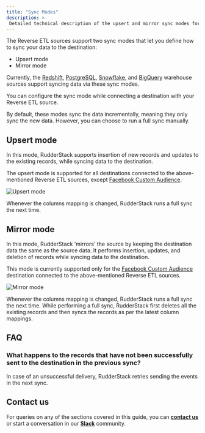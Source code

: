 ```yaml
---
title: "Sync Modes"
description: >-
 Detailed technical description of the upsert and mirror sync modes for the Reverse ETL sources.
---
```


The Reverse ETL sources support two sync modes that let you define how to sync your data to the destination:
* Upsert mode
* Mirror mode

<div class="infoBlock">
 
Currently, the <a href="https://www.rudderstack.com/docs/reverse-etl/amazon-redshift/">Redshift</a>, <a href="https://www.rudderstack.com/docs/reverse-etl/postgresql/">PostgreSQL</a>, <a href="https://www.rudderstack.com/docs/reverse-etl/snowflake/">Snowflake</a>, and <a href="https://www.rudderstack.com/docs/reverse-etl/google-bigquery/">BigQuery</a> warehouse sources support syncing data via these sync modes.
</div>

<div class="successBlock">
 
You can configure the sync mode while connecting a destination with your Reverse ETL source.
</div>

<div class="infoBlock">

By default, these modes sync the data incrementally, meaning they only sync the new data. However, you can choose to run a full sync manually.
</div>

## Upsert mode

In this mode, RudderStack supports insertion of new records and updates to the existing records, while syncing data to the destination. 

<div class="infoBlock">
 
The upsert mode is supported for all destinations connected to the above-mentioned Reverse ETL sources, except <a href="https://www.rudderstack.com/docs/destinations/advertising/fb-custom-audience/">Facebook Custom Audience</a>.
</div>
 
<img src="../../assets/warehouse-actions-sources/upsert-mode.png" alt="Upsert mode" />

<div class="infoBlock">

Whenever the columns mapping is changed, RudderStack runs a full sync the next time.
</div>

## Mirror mode

In this mode, RudderStack 'mirrors' the source by keeping the destination data the same as the source data. It performs insertion, updates, and deletion of records while syncing data to the destination. 

<div class="infoBlock">

 This mode is currently supported only for the <a href="https://www.rudderstack.com/docs/destinations/advertising/fb-custom-audience/">Facebook Custom Audience</a> destination connected to the above-mentioned Reverse ETL sources.
</div>

<img src="../../assets/warehouse-actions-sources/mirror-mode.png" alt="Mirror mode" />

<div class="infoBlock">

Whenever the columns mapping is changed, RudderStack runs a full sync the next time. While performing a full sync, RudderStack first deletes all the existing records and then syncs the records as per the latest column mappings.
</div>

## FAQ

### What happens to the records that have not been successfully sent to the destination in the previous sync?

In case of an unsuccessful delivery, RudderStack retries sending the events in the next sync.

## Contact us

For queries on any of the sections covered in this guide, you can [**contact us**](mailto:%20docs@rudderstack.com) or start a conversation in our [**Slack**](https://rudderstack.com/join-rudderstack-slack-community) community.
